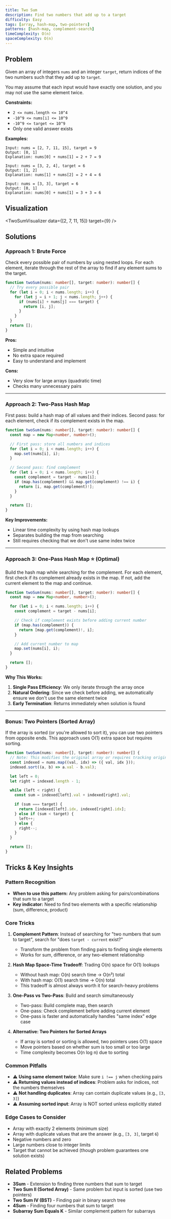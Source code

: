 ```yaml
---
title: Two Sum
description: Find two numbers that add up to a target
difficulty: Easy
tags: [array, hash-map, two-pointers]
patterns: [hash-map, complement-search]
timeComplexity: O(n)
spaceComplexity: O(n)
---
```



<div className="flex items-center gap-3 mb-6 flex-wrap">
  <DifficultyBadge difficulty="Easy" />
  <TagList tags={['array', 'hash-map', 'two-pointers']} />
</div>

## Problem

Given an array of integers `nums` and an integer `target`, return indices of the two numbers such that they add up to `target`.

You may assume that each input would have exactly one solution, and you may not use the same element twice.

**Constraints:**
- `2 <= nums.length <= 10^4`
- `-10^9 <= nums[i] <= 10^9`
- `-10^9 <= target <= 10^9`
- Only one valid answer exists

**Examples:**

```
Input: nums = [2, 7, 11, 15], target = 9
Output: [0, 1]
Explanation: nums[0] + nums[1] = 2 + 7 = 9
```

```
Input: nums = [3, 2, 4], target = 6
Output: [1, 2]
Explanation: nums[1] + nums[2] = 2 + 4 = 6
```

```
Input: nums = [3, 3], target = 6
Output: [0, 1]
Explanation: nums[0] + nums[1] = 3 + 3 = 6
```

## Visualization

<TwoSumVisualizer data={[2, 7, 11, 15]} target={9} />

## Solutions

### Approach 1: Brute Force

Check every possible pair of numbers by using nested loops. For each element, iterate through the rest of the array to find if any element sums to the target.

<ComplexityTable time="O(n²)" space="O(1)" />

```typescript
function twoSum(nums: number[], target: number): number[] {
  // Try every possible pair
  for (let i = 0; i < nums.length; i++) {
    for (let j = i + 1; j < nums.length; j++) {
      if (nums[i] + nums[j] === target) {
        return [i, j];
      }
    }
  }
  return [];
}
```

**Pros:**
- Simple and intuitive
- No extra space required
- Easy to understand and implement

**Cons:**
- Very slow for large arrays (quadratic time)
- Checks many unnecessary pairs

---

### Approach 2: Two-Pass Hash Map

First pass: build a hash map of all values and their indices. Second pass: for each element, check if its complement exists in the map.

<ComplexityTable time="O(n)" space="O(n)" />

```typescript
function twoSum(nums: number[], target: number): number[] {
  const map = new Map<number, number>();

  // First pass: store all numbers and indices
  for (let i = 0; i < nums.length; i++) {
    map.set(nums[i], i);
  }

  // Second pass: find complement
  for (let i = 0; i < nums.length; i++) {
    const complement = target - nums[i];
    if (map.has(complement) && map.get(complement) !== i) {
      return [i, map.get(complement)!];
    }
  }

  return [];
}
```

**Key Improvements:**
- Linear time complexity by using hash map lookups
- Separates building the map from searching
- Still requires checking that we don't use same index twice

---

### Approach 3: One-Pass Hash Map ⭐ (Optimal)

Build the hash map while searching for the complement. For each element, first check if its complement already exists in the map. If not, add the current element to the map and continue.

<ComplexityTable time="O(n)" space="O(n)" />

```typescript
function twoSum(nums: number[], target: number): number[] {
  const map = new Map<number, number>();

  for (let i = 0; i < nums.length; i++) {
    const complement = target - nums[i];

    // Check if complement exists before adding current number
    if (map.has(complement)) {
      return [map.get(complement)!, i];
    }

    // Add current number to map
    map.set(nums[i], i);
  }

  return [];
}
```

**Why This Works:**
1. **Single Pass Efficiency**: We only iterate through the array once
2. **Natural Ordering**: Since we check before adding, we automatically ensure we don't use the same element twice
3. **Early Termination**: Returns immediately when solution is found

---

### Bonus: Two Pointers (Sorted Array)

If the array is sorted (or you're allowed to sort it), you can use two pointers from opposite ends. This approach uses O(1) extra space but requires sorting.

<ComplexityTable time="O(n log n)" space="O(1)" />

```typescript
function twoSum(nums: number[], target: number): number[] {
  // Note: This modifies the original array or requires tracking original indices
  const indexed = nums.map((val, idx) => ({ val, idx }));
  indexed.sort((a, b) => a.val - b.val);

  let left = 0;
  let right = indexed.length - 1;

  while (left < right) {
    const sum = indexed[left].val + indexed[right].val;

    if (sum === target) {
      return [indexed[left].idx, indexed[right].idx];
    } else if (sum < target) {
      left++;
    } else {
      right--;
    }
  }

  return [];
}
```

## Tricks & Key Insights

### Pattern Recognition
- **When to use this pattern:** Any problem asking for pairs/combinations that sum to a target
- **Key indicator:** Need to find two elements with a specific relationship (sum, difference, product)

### Core Tricks

1. **Complement Pattern**: Instead of searching for "two numbers that sum to target", search for "does `target - current` exist?"
   - Transform the problem from finding pairs to finding single elements
   - Works for sum, difference, or any two-element relationship

2. **Hash Map Space-Time Tradeoff**: Trading O(n) space for O(1) lookups
   - Without hash map: O(n) search time → O(n²) total
   - With hash map: O(1) search time → O(n) total
   - This tradeoff is almost always worth it for search-heavy problems

3. **One-Pass vs Two-Pass**: Build and search simultaneously
   - Two-pass: Build complete map, then search
   - One-pass: Check complement before adding current element
   - One-pass is faster and automatically handles "same index" edge case

4. **Alternative: Two Pointers for Sorted Arrays**
   - If array is sorted or sorting is allowed, two pointers uses O(1) space
   - Move pointers based on whether sum is too small or too large
   - Time complexity becomes O(n log n) due to sorting

### Common Pitfalls

- ⚠️ **Using same element twice**: Make sure `i !== j` when checking pairs
- ⚠️ **Returning values instead of indices**: Problem asks for indices, not the numbers themselves
- ⚠️ **Not handling duplicates**: Array can contain duplicate values (e.g., `[3, 3]`)
- ⚠️ **Assuming sorted input**: Array is NOT sorted unless explicitly stated

### Edge Cases to Consider

- Array with exactly 2 elements (minimum size)
- Array with duplicate values that are the answer (e.g., `[3, 3]`, target `6`)
- Negative numbers and zero
- Large numbers close to integer limits
- Target that cannot be achieved (though problem guarantees one solution exists)

## Related Problems

- **3Sum** - Extension to finding three numbers that sum to target
- **Two Sum II (Sorted Array)** - Same problem but input is sorted (use two pointers)
- **Two Sum IV (BST)** - Finding pair in binary search tree
- **4Sum** - Finding four numbers that sum to target
- **Subarray Sum Equals K** - Similar complement pattern for subarrays
